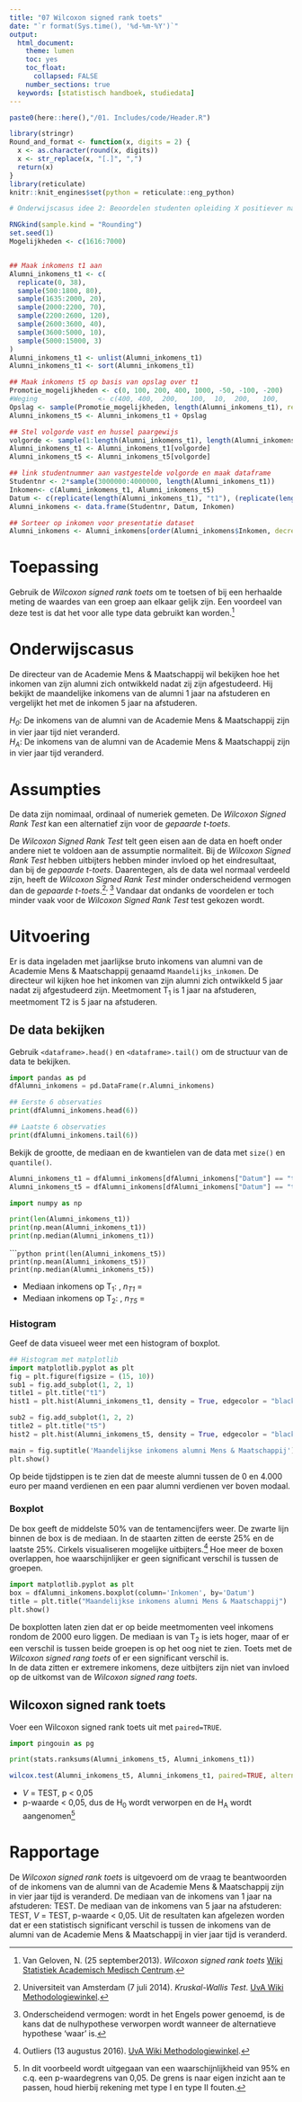 ```yaml
---
title: "07 Wilcoxon signed rank toets"
date: "`r format(Sys.time(), '%d-%m-%Y')`"
output:
  html_document:
    theme: lumen
    toc: yes
    toc_float: 
      collapsed: FALSE 
    number_sections: true
  keywords: [statistisch handboek, studiedata]
---
```


<style>
`r htmltools::includeHTML(paste0(here::here(),"/01. Includes/css/Stylesheet_SHHO.css"))`
</style>

```r
paste0(here::here(),"/01. Includes/code/Header.R")
```

<!-- ## OPENBLOK: Functiedefinities.R -->
```r
library(stringr)
Round_and_format <- function(x, digits = 2) {
  x <- as.character(round(x, digits))
  x <- str_replace(x, "[.]", ",")
  return(x)
}
library(reticulate)
knitr::knit_engines$set(python = reticulate::eng_python)
```
<!-- ## /BLOK: Functiedefinities.R -->

```r
# Onderwijscasus idee 2: Beoordelen studenten opleiding X positiever nadat ze met hun tutor hebben gesproken?
```

<!-- ## OPENBLOK: Data-aanmaken.R -->
```r
RNGkind(sample.kind = "Rounding")
set.seed(1)
Mogelijkheden <- c(1616:7000)


## Maak inkomens t1 aan
Alumni_inkomens_t1 <- c(
  replicate(0, 38),
  sample(500:1800, 80),
  sample(1635:2000, 20),
  sample(2000:2200, 70),
  sample(2200:2600, 120),
  sample(2600:3600, 40),
  sample(3600:5000, 10),
  sample(5000:15000, 3)
)
Alumni_inkomens_t1 <- unlist(Alumni_inkomens_t1)
Alumni_inkomens_t1 <- sort(Alumni_inkomens_t1)

## Maak inkomens t5 op basis van opslag over t1
Promotie_mogelijkheden <- c(0, 100, 200, 400, 1000, -50, -100, -200)
#Weging               <- c(400, 400,  200,   100,  10,  200,   100,    50)
Opslag <- sample(Promotie_mogelijkheden, length(Alumni_inkomens_t1), replace = TRUE)
Alumni_inkomens_t5 <- Alumni_inkomens_t1 + Opslag

## Stel volgorde vast en hussel paargewijs
volgorde <- sample(1:length(Alumni_inkomens_t1), length(Alumni_inkomens_t1))
Alumni_inkomens_t1 <- Alumni_inkomens_t1[volgorde]
Alumni_inkomens_t5 <- Alumni_inkomens_t5[volgorde]

## link studentnummer aan vastgestelde volgorde en maak dataframe
Studentnr <- 2*sample(3000000:4000000, length(Alumni_inkomens_t1))
Inkomen<- c(Alumni_inkomens_t1, Alumni_inkomens_t5)
Datum <- c(replicate(length(Alumni_inkomens_t1), "t1"), (replicate(length(Alumni_inkomens_t5), "t5")))
Alumni_inkomens <- data.frame(Studentnr, Datum, Inkomen)

## Sorteer op inkomen voor presentatie dataset
Alumni_inkomens <- Alumni_inkomens[order(Alumni_inkomens$Inkomen, decreasing = TRUE),]
```
<!-- ## /BLOK: Data-aanmaken.R -->

# Toepassing
Gebruik de *Wilcoxon signed rank toets* om te toetsen of bij een herhaalde meting de waardes van een groep aan elkaar gelijk zijn. Een voordeel van deze test is dat het voor alle type data gebruikt kan worden.[^1]   

# Onderwijscasus
<div id ="casus">
De directeur van de Academie Mens & Maatschappij wil bekijken hoe het inkomen van zijn alumni zich ontwikkeld nadat zij zijn afgestudeerd. Hij bekijkt de maandelijke inkomens van de alumni 1 jaar na afstuderen en vergelijkt het met de inkomen 5 jaar na afstuderen. 

*H~0~*: De inkomens van de alumni van de Academie Mens & Maatschappij zijn in vier jaar tijd niet veranderd.  
*H~A~*: De inkomens van de alumni van de Academie Mens & Maatschappij zijn in vier jaar tijd veranderd. 

</div>

# Assumpties
De data zijn nomimaal, ordinaal of numeriek gemeten. De *Wilcoxon Signed Rank Test* kan een alternatief zijn voor de *gepaarde t-toets*. 

De *Wilcoxon Signed Rank Test* telt geen eisen aan de data en hoeft onder andere niet te voldoen aan de assumptie normaliteit. Bij de *Wilcoxon Signed Rank Test* hebben uitbijters hebben minder invloed op het eindresultaat, dan bij de *gepaarde t-toets*. Daarentegen, als de data wel normaal verdeeld zijn, heeft de *Wilcoxon Signed Rank Test* minder onderscheidend vermogen dan de *gepaarde t-toets*.[^2]<sup>, </sup>[^3] Vandaar dat ondanks de voordelen er toch minder vaak voor de *Wilcoxon Signed Rank Test* test gekozen wordt. 

# Uitvoering
Er is data ingeladen met jaarlijkse bruto inkomens van alumni van de Academie Mens & Maatschappij genaamd `Maandelijks_inkomen`. De directeur wil kijken hoe het inkomen van zijn alumni zich ontwikkeld 5 jaar nadat zij afgestudeerd zijn. Meetmoment T~1~ is 1 jaar na afstuderen, meetmoment T2 is 5 jaar na afstuderen. 

## De data bekijken
Gebruik `<dataframe>.head()` en `<dataframe>.tail()` om de structuur van de data te bekijken.

<!-- ## OPENBLOK: Data-bekijken.R=py -->
```python
import pandas as pd
dfAlumni_inkomens = pd.DataFrame(r.Alumni_inkomens)
```

```python
## Eerste 6 observaties
print(dfAlumni_inkomens.head(6))
```

```python
## Laatste 6 observaties
print(dfAlumni_inkomens.tail(6))
```
<!-- ## /BLOK: Data-bekijken.py -->

<!-- ## OPENBLOK: Data-selecteren.py -->
Bekijk de grootte, de mediaan en de kwantielen van de data met `size()` en `quantile()`. 
```python
Alumni_inkomens_t1 = dfAlumni_inkomens[dfAlumni_inkomens["Datum"] == "t1"]["Inkomen"]
Alumni_inkomens_t5 = dfAlumni_inkomens[dfAlumni_inkomens["Datum"] == "t5"]["Inkomen"]
```
<!-- ## /BLOK: Data-selecteren.py -->
```python
import numpy as np
```

<div class="col-container">
  <div class="col">
<!-- ## OPENBLOK: Data-beschrijven-1.py -->
```python
print(len(Alumni_inkomens_t1))
print(np.mean(Alumni_inkomens_t1))
print(np.median(Alumni_inkomens_t1))
```
<!-- ## /BLOK: Data-beschrijven-1.R -->
  </div>
  <div class="col">
<!-- ## OPENBLOK: Data-beschrijven-2.R -->
``````python
print(len(Alumni_inkomens_t5))
print(np.mean(Alumni_inkomens_t5))
print(np.median(Alumni_inkomens_t5))
```
<!-- ## /BLOK: Data-beschrijven-2.R -->
  </div>
</div>
* Mediaan inkomens op T~1~: , *n~T1~* = 
* Mediaan inkomens op T~2~: , *n~T5~* = 

### Histogram
<!-- ## OPENBLOK: Histogram.py -->
Geef de data visueel weer met een histogram of boxplot.
```python
## Histogram met matplotlib
import matplotlib.pyplot as plt
fig = plt.figure(figsize = (15, 10))
sub1 = fig.add_subplot(1, 2, 1)
title1 = plt.title("t1")
hist1 = plt.hist(Alumni_inkomens_t1, density = True, edgecolor = "black", bins = 29)

sub2 = fig.add_subplot(1, 2, 2)
title2 = plt.title("t5")
hist2 = plt.hist(Alumni_inkomens_t5, density = True, edgecolor = "black", bins = 31)

main = fig.suptitle('Maandelijkse inkomens alumni Mens & Maatschappij')
plt.show()
```
<!-- ## /BLOK: Histogram.py -->

Op beide tijdstippen is te zien dat de meeste alumni tussen de 0 en 4.000 euro per maand verdienen en een paar alumni verdienen ver boven modaal. 

### Boxplot
De box geeft de middelste 50% van de tentamencijfers weer. De zwarte lijn binnen de box is de mediaan. In de staarten zitten de eerste 25% en de laatste 25%. Cirkels visualiseren mogelijke uitbijters.[^4] Hoe meer de boxen overlappen, hoe waarschijnlijker er geen significant verschil is tussen de groepen.  

<!-- ## OPENBLOK: Boxplot.py -->
```python
import matplotlib.pyplot as plt
box = dfAlumni_inkomens.boxplot(column='Inkomen', by='Datum')
title = plt.title("Maandelijkse inkomens alumni Mens & Maatschappij")
plt.show()
```
<!-- ## /BLOK: Boxplot.py -->

De boxplotten laten zien dat er op beide meetmomenten veel inkomens rondom de 2000 euro liggen. De mediaan is van T~2~ is iets hoger, maar of er een verschil is tussen beide groepen is op het oog niet te zien. Toets met de *Wilcoxon signed rang toets* of er een significant verschil is.  
In de data zitten er extremere inkomens, deze uitbijters zijn niet van invloed op de uitkomst van de *Wilcoxon signed rang toets*. 

## Wilcoxon signed rank toets
Voer een Wilcoxon signed rank toets uit met `paired=TRUE`.

<!-- ## OPENBLOK: Wilcoxon-signed-rank-toets.py -->
```python
import pingouin as pg
```

```python
print(stats.ranksums(Alumni_inkomens_t5, Alumni_inkomens_t1))
```

```r
wilcox.test(Alumni_inkomens_t5, Alumni_inkomens_t1, paired=TRUE, alternative = "greater")
```
<!-- ## /BLOK: Wilcoxon-signed-rank-toets.py -->
* *V* = TEST, p < 0,05  
* p-waarde < 0,05, dus de H~0~ wordt verworpen en de H~A~ wordt aangenomen[^5]

# Rapportage
De *Wilcoxon signed rank toets* is uitgevoerd om de vraag te beantwoorden of de inkomens van de alumni van de Academie Mens & Maatschappij zijn in vier jaar tijd is veranderd. De mediaan van de inkomens van 1 jaar na afstuderen: TEST. De mediaan van de inkomens van 5 jaar na afstuderen: TEST, *V* = TEST, p-waarde < 0,05. Uit de resultaten kan afgelezen worden dat er een statistisch significant verschil is tussen de inkomens van de alumni van de Academie Mens & Maatschappij in vier jaar tijd is veranderd. 

[^1]: Van Geloven, N. (25 september2013). *Wilcoxon signed rank toets* [Wiki Statistiek Academisch Medisch Centrum](https://wikistatistiek.amc.nl/index.php/Wilcoxon_signed_rank_toets).
[^2]: Universiteit van Amsterdam (7 juli 2014). *Kruskal-Wallis Test*. [UvA Wiki Methodologiewinkel](https://wiki.uva.nl/methodologiewinkel/index.php/Kruskal-Wallis_Test). 
[^3]: Onderscheidend vermogen: wordt in het Engels power genoemd, is de kans dat de nulhypothese verworpen wordt wanneer de alternatieve hypothese 'waar' is.  
[^4]: Outliers (13 augustus 2016). [UvA Wiki Methodologiewinkel](https://wiki.uva.nl/methodologiewinkel/index.php/Outliers).
[^5]: In dit voorbeeld wordt uitgegaan van een waarschijnlijkheid van 95% en c.q. een p-waardegrens van 0,05. De grens is naar eigen inzicht aan te passen, houd hierbij rekening met type I en type II fouten.
